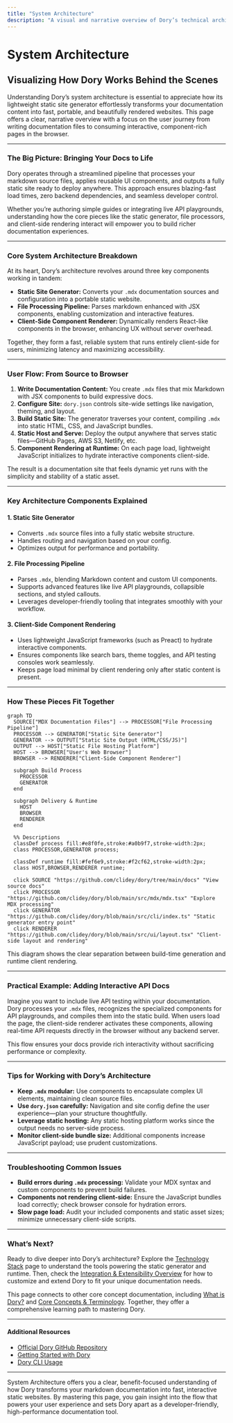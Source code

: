 ```yaml
---
title: "System Architecture"
description: "A visual and narrative overview of Dory’s technical architecture. See how the static site generator, file processing, and component-based rendering work together, aided by a mermaid diagram for clear understanding."
---
```


# System Architecture

## Visualizing How Dory Works Behind the Scenes

Understanding Dory’s system architecture is essential to appreciate how its lightweight static site generator effortlessly transforms your documentation content into fast, portable, and beautifully rendered websites. This page offers a clear, narrative overview with a focus on the user journey from writing documentation files to consuming interactive, component-rich pages in the browser.

---

### The Big Picture: Bringing Your Docs to Life

Dory operates through a streamlined pipeline that processes your markdown source files, applies reusable UI components, and outputs a fully static site ready to deploy anywhere. This approach ensures blazing-fast load times, zero backend dependencies, and seamless developer control.

Whether you’re authoring simple guides or integrating live API playgrounds, understanding how the core pieces like the static generator, file processors, and client-side rendering interact will empower you to build richer documentation experiences.

---

### Core System Architecture Breakdown

At its heart, Dory’s architecture revolves around three key components working in tandem:

- **Static Site Generator:** Converts your `.mdx` documentation sources and configuration into a portable static website.
- **File Processing Pipeline:** Parses markdown enhanced with JSX components, enabling customization and interactive features.
- **Client-Side Component Renderer:** Dynamically renders React-like components in the browser, enhancing UX without server overhead.

Together, they form a fast, reliable system that runs entirely client-side for users, minimizing latency and maximizing accessibility.

---

### User Flow: From Source to Browser

1. **Write Documentation Content:** You create `.mdx` files that mix Markdown with JSX components to build expressive docs.
2. **Configure Site:** `dory.json` controls site-wide settings like navigation, theming, and layout.
3. **Build Static Site:** The generator traverses your content, compiling `.mdx` into static HTML, CSS, and JavaScript bundles.
4. **Static Host and Serve:** Deploy the output anywhere that serves static files—GitHub Pages, AWS S3, Netlify, etc.
5. **Component Rendering at Runtime:** On each page load, lightweight JavaScript initializes to hydrate interactive components client-side.

The result is a documentation site that feels dynamic yet runs with the simplicity and stability of a static asset.

---

### Key Architecture Components Explained

#### 1. Static Site Generator
- Converts `.mdx` source files into a fully static website structure.
- Handles routing and navigation based on your config.
- Optimizes output for performance and portability.

#### 2. File Processing Pipeline
- Parses `.mdx`, blending Markdown content and custom UI components.
- Supports advanced features like live API playgrounds, collapsible sections, and styled callouts.
- Leverages developer-friendly tooling that integrates smoothly with your workflow.

#### 3. Client-Side Component Rendering
- Uses lightweight JavaScript frameworks (such as Preact) to hydrate interactive components.
- Ensures components like search bars, theme toggles, and API testing consoles work seamlessly.
- Keeps page load minimal by client rendering only after static content is present.

---

### How These Pieces Fit Together

```mermaid
graph TD
  SOURCE["MDX Documentation Files"] --> PROCESSOR["File Processing Pipeline"]
  PROCESSOR --> GENERATOR["Static Site Generator"]
  GENERATOR --> OUTPUT["Static Site Output (HTML/CSS/JS)"]
  OUTPUT --> HOST["Static File Hosting Platform"]
  HOST --> BROWSER["User's Web Browser"]
  BROWSER --> RENDERER["Client-Side Component Renderer"]

  subgraph Build Process
    PROCESSOR
    GENERATOR
  end

  subgraph Delivery & Runtime
    HOST
    BROWSER
    RENDERER
  end

  %% Descriptions
  classDef process fill:#e8f0fe,stroke:#a0b9f7,stroke-width:2px;
  class PROCESSOR,GENERATOR process;

  classDef runtime fill:#fef6e9,stroke:#f2cf62,stroke-width:2px;
  class HOST,BROWSER,RENDERER runtime;

  click SOURCE "https://github.com/clidey/dory/tree/main/docs" "View source docs"
  click PROCESSOR "https://github.com/clidey/dory/blob/main/src/mdx/mdx.tsx" "Explore MDX processing"
  click GENERATOR "https://github.com/clidey/dory/blob/main/src/cli/index.ts" "Static generator entry point"
  click RENDERER "https://github.com/clidey/dory/blob/main/src/ui/layout.tsx" "Client-side layout and rendering"
```

This diagram shows the clear separation between build-time generation and runtime client rendering.

---

### Practical Example: Adding Interactive API Docs

Imagine you want to include live API testing within your documentation. Dory processes your `.mdx` files, recognizes the specialized components for API playgrounds, and compiles them into the static build. When users load the page, the client-side renderer activates these components, allowing real-time API requests directly in the browser without any backend server.

This flow ensures your docs provide rich interactivity without sacrificing performance or complexity.

---

### Tips for Working with Dory’s Architecture

- **Keep `.mdx` modular:** Use components to encapsulate complex UI elements, maintaining clean source files.
- **Use `dory.json` carefully:** Navigation and site config define the user experience—plan your structure thoughtfully.
- **Leverage static hosting:** Any static hosting platform works since the output needs no server-side process.
- **Monitor client-side bundle size:** Additional components increase JavaScript payload; use prudent customizations.

---

### Troubleshooting Common Issues

- **Build errors during `.mdx` processing:** Validate your MDX syntax and custom components to prevent build failures.
- **Components not rendering client-side:** Ensure the JavaScript bundles load correctly; check browser console for hydration errors.
- **Slow page load:** Audit your included components and static asset sizes; minimize unnecessary client-side scripts.

---

### What’s Next?

Ready to dive deeper into Dory’s architecture? Explore the [Technology Stack](overview/architecture-integration/technology-stack) page to understand the tools powering the static generator and runtime. Then, check the [Integration & Extensibility Overview](overview/architecture-integration/integration-overview) for how to customize and extend Dory to fit your unique documentation needs.

This page connects to other core concept documentation, including [What is Dory?](overview/introduction-core-concepts/what-is-dory) and [Core Concepts & Terminology](overview/introduction-core-concepts/core-concepts-terminology). Together, they offer a comprehensive learning path to mastering Dory.

---

#### Additional Resources
- [Official Dory GitHub Repository](https://github.com/clidey/dory)
- [Getting Started with Dory](getting-started/project-setup/create-project)
- [Dory CLI Usage](https://github.com/clidey/dory#cli)


---

System Architecture offers you a clear, benefit-focused understanding of how Dory transforms your markdown documentation into fast, interactive static websites. By mastering this page, you gain insight into the flow that powers your user experience and sets Dory apart as a developer-friendly, high-performance documentation tool.